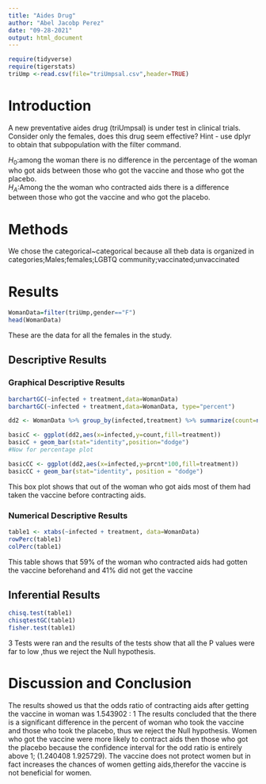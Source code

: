 ```yaml
---
title: "Aides Drug"
author: "Abel Jacobp Perez"
date: "09-28-2021"
output: html_document
---
```


```r
require(tidyverse)
require(tigerstats)
triUmp <-read.csv(file="triUmpsal.csv",header=TRUE)
```

# Introduction

<!--In this section you explain what you are trying to show.  Where did the data come from?  What is the research or other question you are trying to answer?.  If you skimp in this section expect to be marked down in your grade. Paint a picture of the project a couple of paragraphs is expected!-->

A new  preventative aides drug (triUmpsal) is under test in clinical trials. Consider only the females, does this drug seem effective?  Hint - use dplyr to obtain that subpopulation with the filter command.


$H_0$:among the woman there is no difference in the percentage of the woman who got aids between those who got the vaccine and those who got the placebo.  
$H_A$:Among the the woman who contracted aids there is a difference between those who got the vaccine and who got the placebo.  

# Methods

<!--Decide on your methods:  use "variable analysis" or other appropriate descriptors.  Make sure to choose at least one graphical method and at least one numerical method. Discuss what data manipulations may be needed for example subsetting or other binning procedures and what sort of graphical displays and inferential tools will be used!-->

We chose the categorical~categorical because all theb data is organized in categories;Males;females;LGBTQ community;vaccinated;unvaccinated 

# Results

<!--Divide this section into two sub-sections:  One for your descriptive  results and one for your inferential results.!-->

```r
WomanData=filter(triUmp,gender=="F")
head(WomanData)
```

These are the data for all the females in the study.

## Descriptive Results

### Graphical Descriptive Results

<!--Graphical results here.  Make sure to show your code.  Provide appropriate labels for axes, giving units if possible, and provide a good title for the graph, too.  Use the graphical results to describe the patterns if any that exist in the data as focused toward the research question. Bottom line is to explain the features of the graph that are relevant to conforming or departing to what is expected by your null hypothesis !-->
```r
barchartGC(~infected + treatment,data=WomanData)
barchartGC(~infected + treatment,data=WomanData, type="percent")

```
```r
dd2 <- WomanData %>% group_by(infected,treatment) %>% summarize(count=n()) %>% mutate(prcnt=count/sum(count))

basicC <- ggplot(dd2,aes(x=infected,y=count,fill=treatment))
basicC + geom_bar(stat="identity",position="dodge")
#Now for percentage plot

basicCC <- ggplot(dd2,aes(x=infected,y=prcnt*100,fill=treatment)) 
basicCC + geom_bar(stat="identity", position = "dodge")
```

This box plot shows that out of the woman who got aids most of them had taken the vaccine before contracting aids.
  
### Numerical Descriptive Results

<!--Numerical results go here. Use the numerical results to describe the patterns if any that exist in the data as focused toward the research question!-->
```r
table1 <- xtabs(~infected + treatment, data=WomanData)
rowPerc(table1)
colPerc(table1)
```
This table shows that 59% of the woman who contracted aids had gotten the vaccine beforehand and 41% did not get the vaccine

## Inferential Results

<!--State hypothesis clearly.  Make sure your discussion of the inferential test covers all the aspects that the test output produces, such as test statistic, p-value etc.  Make a decision about the null hypothesis, explain the assumptions on which the selected test/procedure was based, and why the chosen procedure satisfys the assumptions and is appropriate to answer the research question!-->

```r
chisq.test(table1)
chisqtestGC(table1)
fisher.test(table1)
```
3 Tests were ran and the results of the tests show that all the P values were far to low ,thus we reject the Null hypothesis.


  
# Discussion and Conclusion

<!--Discussion and conclusion here.  If you found a relationship be sure to consider whether the relationship occurs because one of the variavbles causes the other, or whether they perhasps are related for some other reason.  Watch the chapter 6 videos from the GeorgeTown videos collection.!-->

The results showed us that the odds ratio of contracting aids after getting the vaccine in woman was 1.543902 : 1
The results concluded that the there is a significant difference in the percent of woman who took the vaccine and those who took the placebo, thus we reject the Null hypothesis. Women who got the vaccine were more likely to contract aids then those who got the placebo because the confidence interval for the odd ratio is entirely above 1; (1.240408 1.925729). The vaccine does not protect women but in fact increases the chances of women getting aids,therefor the vaccine is not beneficial for women. 
